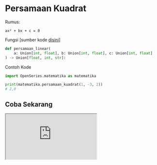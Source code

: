 # Persamaan Kuadrat

Rumus:

```
ax² + bx + c = 0
```

Fungsi [sumber kode [disini](https://github.com/bellshade/OpenSeries/blob/11ea1de5b7cbb8fa09b8b8a1097e5913bb2bdd05/OpenSeries/matematika.py#L65)]

```python
def persamaan_linear(
    a: Union[int, float], b: Union[int, float], c: Union[int, float]
) -> Union[float, int, str]:
```

Contoh Kode

```python
import OpenSeries.matematika as matematika

print(matematika.persamaan_kuadrat(1, -3, 2))
# 2,0
```

## Coba Sekarang

<iframe src="https://replit.com/@ItsArul/PersamaanKuadrat?embed=1&theme=light" className="aspect-video w-full" />
